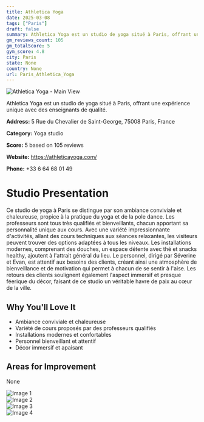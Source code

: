 ```yaml
---
title: Athletica Yoga
date: 2025-03-08
tags: ["Paris"]  
draft: false
summary: Athletica Yoga est un studio de yoga situé à Paris, offrant une expérience unique avec des enseignants de qualité.
gm_reviews_count: 105
gm_totalScore: 5
gym_score: 4.8
city: Paris
state: None
country: None
url: Paris_Athletica_Yoga
---
```


<div className="aspect-[16/9] relative my-8">
  <img 
    src="https://lh5.googleusercontent.com/p/AF1QipPUulsTg8mBz_FfueNIw6fS_aSas3Ew-2EYZ9dx=w1920-h1080-k-no"
    alt="Athletica Yoga - Main View"
    className="object-cover absolute inset-0 w-full h-full rounded-lg"
  />
</div>

Athletica Yoga est un studio de yoga situé à Paris, offrant une expérience unique avec des enseignants de qualité.

**Address:** 5 Rue du Chevalier de Saint-George, 75008 Paris, France

**Category:** Yoga studio

**Score:** 5 based on 105 reviews

**Website:** https://athleticayoga.com/

**Phone:** +33 6 64 68 01 49

# Studio Presentation

Ce studio de yoga à Paris se distingue par son ambiance conviviale et chaleureuse, propice à la pratique du yoga et de la pole dance. Les professeurs sont tous très qualifiés et bienveillants, chacun apportant sa personnalité unique aux cours. Avec une variété impressionnante d'activités, allant des cours techniques aux séances relaxantes, les visiteurs peuvent trouver des options adaptées à tous les niveaux. Les installations modernes, comprenant des douches, un espace détente avec thé et snacks healthy, ajoutent à l'attrait général du lieu. Le personnel, dirigé par Séverine et Evan, est attentif aux besoins des clients, créant ainsi une atmosphère de bienveillance et de motivation qui permet à chacun de se sentir à l'aise. Les retours des clients soulignent également l'aspect immersif et presque féerique du décor, faisant de ce studio un véritable havre de paix au cœur de la ville.

## Why You'll Love It

- Ambiance conviviale et chaleureuse
- Variété de cours proposés par des professeurs qualifiés
- Installations modernes et confortables
- Personnel bienveillant et attentif
- Décor immersif et apaisant

## Areas for Improvement

None

<div className="grid grid-cols-1 xl:grid-cols-2 gap-4 my-8">
<div className="aspect-[4/3] relative"><img src="https://lh5.googleusercontent.com/p/AF1QipO45t2WYx2Qs2nc10H7wCpUClryKkK5zuaAj4I3=w1920-h1080-k-no" alt="Image 1" className="object-cover absolute inset-0 w-full h-full rounded-lg" /></div>
<div className="aspect-[4/3] relative"><img src="https://lh5.googleusercontent.com/p/AF1QipN8BZHS67NmB5O-f3T4MRFLLBSNQU5lcp0yGo7X=w1920-h1080-k-no" alt="Image 2" className="object-cover absolute inset-0 w-full h-full rounded-lg" /></div>
<div className="aspect-[4/3] relative"><img src="https://lh5.googleusercontent.com/p/AF1QipMje_eIHi1m8A7qHg4z2efag2BQK0OmTG-BkZrs=w1920-h1080-k-no" alt="Image 3" className="object-cover absolute inset-0 w-full h-full rounded-lg" /></div>
<div className="aspect-[4/3] relative"><img src="https://lh5.googleusercontent.com/p/AF1QipPNgctOe6FDMCCk3-IeaffDwsWuD8qbW5fiPtkf=w1920-h1080-k-no" alt="Image 4" className="object-cover absolute inset-0 w-full h-full rounded-lg" /></div>
</div>